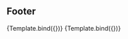 
<Meta title="Footer" component={Footer}/>


## Footer

<Canvas>
<Story
  name="Default"
  args={{
    device:'pc'
  }}>
  {Template.bind({})}
</Story>
</Canvas>

<Canvas>
<Story
  name="Mobile"
  args={{
    device:'mobile'
  }}>
  {Template.bind({})}
</Story>
</Canvas>